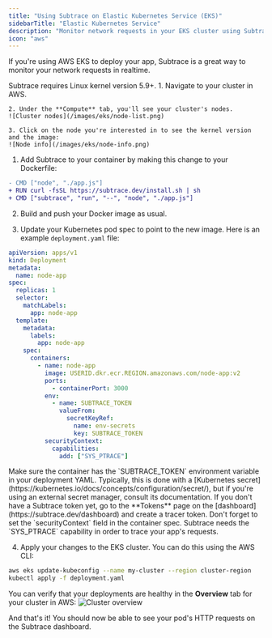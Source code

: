 ```yaml
---
title: "Using Subtrace on Elastic Kubernetes Service (EKS)"
sidebarTitle: "Elastic Kubernetes Service"
description: "Monitor network requests in your EKS cluster using Subtrace."
icon: "aws"
---
```


If you're using AWS EKS to deploy your app, Subtrace is a great way to monitor your network requests in realtime.

<Note>
  Subtrace requires Linux kernel version 5.9+.

  <Accordion title="How do I check what image/kernel version I'm using?">
    1. Navigate to your cluster in AWS.

    2. Under the **Compute** tab, you'll see your cluster's nodes.
    ![Cluster nodes](/images/eks/node-list.png)

    3. Click on the node you're interested in to see the kernel version and the image:
    ![Node info](/images/eks/node-info.png)

  </Accordion>
</Note>

1. Add Subtrace to your container by making this change to your Dockerfile:

```diff
- CMD ["node", "./app.js"]
+ RUN curl -fsSL https://subtrace.dev/install.sh | sh
+ CMD ["subtrace", "run", "--", "node", "./app.js"]
```

2. Build and push your Docker image as usual.

3. Update your Kubernetes pod spec to point to the new image. Here is an example `deployment.yaml` file:

```yaml
apiVersion: apps/v1
kind: Deployment
metadata:
  name: node-app
spec:
  replicas: 1
  selector:
    matchLabels:
      app: node-app
  template:
    metadata:
      labels:
        app: node-app
    spec:
      containers:
        - name: node-app
          image: USERID.dkr.ecr.REGION.amazonaws.com/node-app:v2
          ports:
            - containerPort: 3000
          env:
            - name: SUBTRACE_TOKEN
              valueFrom:
                secretKeyRef:
                  name: env-secrets
                  key: SUBTRACE_TOKEN
          securityContext:
            capabilities:
              add: ["SYS_PTRACE"]
```

<Tip>
  Make sure the container has the `SUBTRACE_TOKEN` environment variable in your deployment YAML. Typically, this is done
  with a [Kubernetes secret](https://kubernetes.io/docs/concepts/configuration/secret/), but if you're using an external
  secret manager, consult its documentation. If you don't have a Subtrace token yet, go to the **Tokens** page on the
  [dashboard](https://subtrace.dev/dashboard) and create a tracer token.
</Tip>

<Tip>
  Don't forget to set the `securityContext` field in the container spec. Subtrace needs the `SYS_PTRACE` capability in
  order to trace your app's requests.
</Tip>

4. Apply your changes to the EKS cluster. You can do this using the AWS CLI:

```bash
aws eks update-kubeconfig --name my-cluster --region cluster-region
kubectl apply -f deployment.yaml
```

You can verify that your deployments are healthy in the **Overview** tab for your cluster in AWS:
![Cluster overview](/images/eks/healthy-deployments.png)

And that's it! You should now be able to see your pod's HTTP requests on the Subtrace dashboard.
